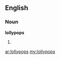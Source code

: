 ==English==

===Noun===
'''lollypops'''

# {{plural of|[[lollypop]]}}

[[ar:lollypops]]
[[my:lollypops]]